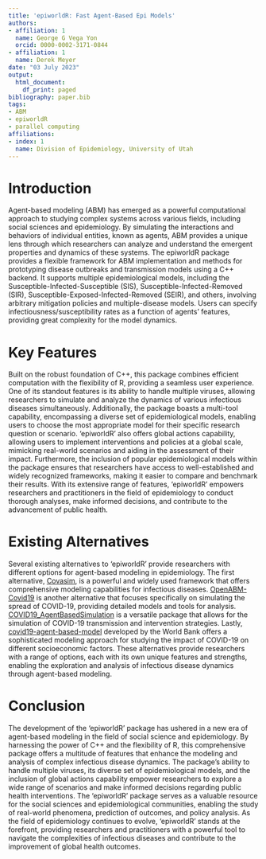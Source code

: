 ```yaml
---
title: 'epiworldR: Fast Agent-Based Epi Models'
authors:
- affiliation: 1
  name: George G Vega Yon
  orcid: 0000-0002-3171-0844
- affiliation: 1
  name: Derek Meyer
date: "03 July 2023"
output:
  html_document:
    df_print: paged
bibliography: paper.bib
tags:
- ABM
- epiworldR
- parallel computing
affiliations:
- index: 1
  name: Division of Epidemiology, University of Utah
---
```


# Introduction

Agent-based modeling (ABM) has emerged as a powerful computational approach to studying complex systems across various fields, including social sciences and epidemiology. By simulating the interactions and behaviors of individual entities, known as agents, ABM provides a unique lens through which researchers can analyze and understand the emergent properties and dynamics of these systems. The epiworldR package provides a flexible framework for ABM implementation and methods for prototyping disease outbreaks and transmission models using a C++ backend. It supports multiple epidemiological models, including the Susceptible-Infected-Susceptible (SIS), Susceptible-Infected-Removed (SIR), Susceptible-Exposed-Infected-Removed (SEIR), and others, involving arbitrary mitigation policies and multiple-disease models. Users can specify infectiousness/susceptibility rates as a function of agents' features, providing great complexity for the model dynamics.

# Key Features

Built on the robust foundation of C++, this package combines efficient computation with the flexibility of R, providing a seamless user experience. One of its standout features is its ability to handle multiple viruses, allowing researchers to simulate and analyze the dynamics of various infectious diseases simultaneously. Additionally, the package boasts a multi-tool capability, encompassing a diverse set of epidemiological models, enabling users to choose the most appropriate model for their specific research question or scenario. 'epiworldR' also offers global actions capability, allowing users to implement interventions and policies at a global scale, mimicking real-world scenarios and aiding in the assessment of their impact. Furthermore, the inclusion of popular epidemiological models within the package ensures that researchers have access to well-established and widely recognized frameworks, making it easier to compare and benchmark their results. With its extensive range of features, 'epiworldR' empowers researchers and practitioners in the field of epidemiology to conduct thorough analyses, make informed decisions, and contribute to the advancement of public health.

# Existing Alternatives

Several existing alternatives to 'epiworldR' provide researchers with different options for agent-based modeling in epidemiology. The first alternative, [Covasim](https://github.com/InstituteforDiseaseModeling/covasim), is a powerful and widely used framework that offers comprehensive modeling capabilities for infectious diseases. [OpenABM-Covid19](https://github.com/BDI-pathogens/OpenABM-Covid19) is another alternative that focuses specifically on simulating the spread of COVID-19, providing detailed models and tools for analysis. [COVID19_AgentBasedSimulation](https://github.com/petroniocandido/COVID19_AgentBasedSimulation) is a versatile package that allows for the simulation of COVID-19 transmission and intervention strategies. Lastly, [covid19-agent-based-model](https://github.com/worldbank/covid19-agent-based-model) developed by the World Bank offers a sophisticated modeling approach for studying the impact of COVID-19 on different socioeconomic factors. These alternatives provide researchers with a range of options, each with its own unique features and strengths, enabling the exploration and analysis of infectious disease dynamics through agent-based modeling.

# Conclusion

The development of the 'epiworldR' package has ushered in a new era of agent-based modeling in the field of social science and epidemiology. By harnessing the power of C++ and the flexibility of R, this comprehensive package offers a multitude of features that enhance the modeling and analysis of complex infectious disease dynamics. The package's ability to handle multiple viruses, its diverse set of epidemiological models, and the inclusion of global actions capability empower researchers to explore a wide range of scenarios and make informed decisions regarding public health interventions. The 'epiworldR' package serves as a valuable resource for the social sciences and epidemiological communities, enabling the study of real-world phenomena, prediction of outcomes, and policy analysis. As the field of epidemiology continues to evolve, 'epiworldR' stands at the forefront, providing researchers and practitioners with a powerful tool to navigate the complexities of infectious diseases and contribute to the improvement of global health outcomes.
